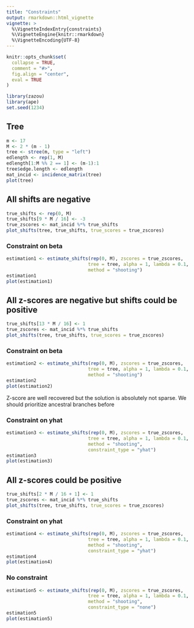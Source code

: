 ```yaml
---
title: "Constraints"
output: rmarkdown::html_vignette
vignette: >
  %\VignetteIndexEntry{constraints}
  %\VignetteEngine{knitr::rmarkdown}
  %\VignetteEncoding{UTF-8}
---
```


```r
knitr::opts_chunk$set(
  collapse = TRUE,
  comment = "#>", 
  fig.align = "center",
  eval = TRUE
)
```

```r
library(zazou)
library(ape)
set.seed(1234)
```

## Tree

```r
m <- 17
M <- 2 * (m - 1)
tree <- stree(m, type = "left")
edlength <- rep(1, M)
edlength[1:M %% 2 == 1] <- (m-1):1
tree$edge.length <- edlength
mat_incid <- incidence_matrix(tree)
plot(tree)
```

## All shifts are negative

```r
true_shifts <- rep(0, M)
true_shifts[9 * M / 16] <- -3
true_zscores <- mat_incid %*% true_shifts
plot_shifts(tree, true_shifts, true_scores = true_zscores)
```

### Constraint on beta

```r
estimation1 <- estimate_shifts(rep(0, M), zscores = true_zscores, 
                              tree = tree, alpha = 1, lambda = 0.1, 
                              method = "shooting")
estimation1
plot(estimation1)
```

## All z-scores are negative but shifts could be positive

```r
true_shifts[13 * M / 16] <- 1
true_zscores <- mat_incid %*% true_shifts
plot_shifts(tree, true_shifts, true_scores = true_zscores)
```

### Constraint on beta

```r
estimation2 <- estimate_shifts(rep(0, M), zscores = true_zscores, 
                              tree = tree, alpha = 1, lambda = 0.1,
                              method = "shooting")
estimation2
plot(estimation2)
```

Z-score are well recovered but the solution is absolutely not sparse. We should prioritize ancestral branches before 

### Constraint on yhat

```r
estimation3 <- estimate_shifts(rep(0, M), zscores = true_zscores, 
                              tree = tree, alpha = 1, lambda = 0.1,  
                              method = "shooting",
                              constraint_type = "yhat")
estimation3
plot(estimation3)
```

## All z-scores could be positive

```r
true_shifts[2 * M / 16 + 1] <- 1
true_zscores <- mat_incid %*% true_shifts
plot_shifts(tree, true_shifts, true_scores = true_zscores)
```


### Constraint on yhat

```r
estimation4 <- estimate_shifts(rep(0, M), zscores = true_zscores, 
                              tree = tree, alpha = 1, lambda = 0.1,  
                              method = "shooting",
                              constraint_type = "yhat")
estimation4
plot(estimation4)
```

### No constraint 

```r
estimation5 <- estimate_shifts(rep(0, M), zscores = true_zscores, 
                              tree = tree, alpha = 1, lambda = 0.1, 
                              method = "shooting",
                              constraint_type = "none")
estimation5
plot(estimation5)
```





